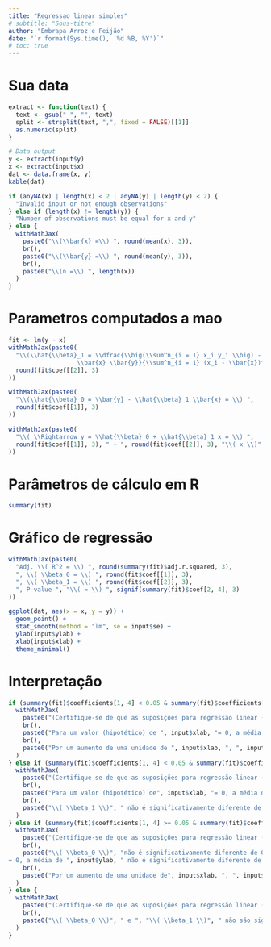 ```yaml
---
title: "Regressao linear simples"
# subtitle: "Sous-titre"
author: "Embrapa Arroz e Feijão"
date: "`r format(Sys.time(), '%d %B, %Y')`"
# toc: true
---
```


# Sua data

```r
extract <- function(text) {
  text <- gsub(" ", "", text)
  split <- strsplit(text, ",", fixed = FALSE)[[1]]
  as.numeric(split)
}

# Data output
y <- extract(input$y)
x <- extract(input$x)
dat <- data.frame(x, y)
kable(dat)

if (anyNA(x) | length(x) < 2 | anyNA(y) | length(y) < 2) {
  "Invalid input or not enough observations"
} else if (length(x) != length(y)) {
  "Number of observations must be equal for x and y"
} else {
  withMathJax(
    paste0("\\(\\bar{x} =\\) ", round(mean(x), 3)),
    br(),
    paste0("\\(\\bar{y} =\\) ", round(mean(y), 3)),
    br(),
    paste0("\\(n =\\) ", length(x))
  )
}
```

# Parametros computados a mao

```r
fit <- lm(y ~ x)
withMathJax(paste0(
  "\\(\\hat{\\beta}_1 = \\dfrac{\\big(\\sum^n_{i = 1} x_i y_i \\big) - n
                   \\bar{x} \\bar{y}}{\\sum^n_{i = 1} (x_i - \\bar{x})^2} = \\) ",
  round(fit$coef[[2]], 3)
))
```

```r
withMathJax(paste0(
  "\\(\\hat{\\beta}_0 = \\bar{y} - \\hat{\\beta}_1 \\bar{x} = \\) ",
  round(fit$coef[[1]], 3)
))
```

```r
withMathJax(paste0(
  "\\( \\Rightarrow y = \\hat{\\beta}_0 + \\hat{\\beta}_1 x = \\) ",
  round(fit$coef[[1]], 3), " + ", round(fit$coef[[2]], 3), "\\( x \\)"
))
```

# Parâmetros de cálculo em R

```r
summary(fit)
```

# Gráfico de regressão

```r
withMathJax(paste0(
  "Adj. \\( R^2 = \\) ", round(summary(fit)$adj.r.squared, 3),
  ", \\( \\beta_0 = \\) ", round(fit$coef[[1]], 3),
  ", \\( \\beta_1 = \\) ", round(fit$coef[[2]], 3),
  ", P-value ", "\\( = \\) ", signif(summary(fit)$coef[2, 4], 3)
))
```

```r
ggplot(dat, aes(x = x, y = y)) +
  geom_point() +
  stat_smooth(method = "lm", se = input$se) +
  ylab(input$ylab) +
  xlab(input$xlab) +
  theme_minimal()
```

# Interpretação

```r
if (summary(fit)$coefficients[1, 4] < 0.05 & summary(fit)$coefficients[2, 4] < 0.05) {
  withMathJax(
    paste0("(Certifique-se de que as suposições para regressão linear (independência, linearidade, normalidade e homocedasticidade) sejam atendidas antes de interpretar os coeficientes.)"),
    br(),
    paste0("Para um valor (hipotético) de ", input$xlab, "= 0, a média de", input$ylab, " = ", round(fit$coef[[1]], 3), "."),
    br(),
    paste0("Por um aumento de uma unidade de ", input$xlab, ", ", input$ylab, ifelse(round(fit$coef[[2]], 3) >= 0, " aumenta (em média) em ", " diminui (em média) em "), abs(round(fit$coef[[2]], 3)), ifelse(abs(round(fit$coef[[2]], 3)) >= 2, " unidades", " unit"), ".")
  )
} else if (summary(fit)$coefficients[1, 4] < 0.05 & summary(fit)$coefficients[2, 4] >= 0.05) {
  withMathJax(
    paste0("(Certifique-se de que as suposições para regressão linear (independência, linearidade, normalidade e homocedasticidade) sejam atendidas antes de interpretar os coeficientes.)"),
    br(),
    paste0("Para um valor (hipotético) de", input$xlab, "= 0, a média de", input$ylab, " = ", round(fit$coef[[1]], 3), "."),
    br(),
    paste0("\\( \\beta_1 \\)", " não é significativamente diferente de 0 (valor p = ", round(summary(fit)$coefficients[2, 4], 3), " ), portanto, não há relação significativa entre ", input$xlab, " e ", input$ylab, ".")
  )
} else if (summary(fit)$coefficients[1, 4] >= 0.05 & summary(fit)$coefficients[2, 4] < 0.05) {
  withMathJax(
    paste0("(Certifique-se de que as suposições para regressão linear (independência, linearidade, normalidade e homocedasticidade) sejam atendidas antes de interpretar os coeficientes.)"),
    br(),
    paste0("\\( \\beta_0 \\)", "não é significativamente diferente de 0 (valor p =", round(summary(fit)$coefficients[1, 4], 3)," ) então quando ", input$xlab, "
= 0, a média de ", input$ylab, " não é significativamente diferente de 0. "),
    br(),
    paste0("Por um aumento de uma unidade de", input$xlab, ", ", input$ylab, ifelse(round(fit$coef[[2]], 3) >= 0, " aumenta (em média) em "," diminui (em média) em "), abs(round(fit$coef[[2]], 3)), ifelse(abs(round(fit$coef[[2]], 3)) >= 2, " unidades ", " unit"), ".")
  )
} else {
  withMathJax(
    paste0("(Certifique-se de que as suposições para regressão linear (independência, linearidade, normalidade e homocedasticidade) sejam atendidas antes de interpretar os coeficientes.)"),
    br(),
    paste0("\\( \\beta_0 \\)", " e ", "\\( \\beta_1 \\)", " não são significativamente diferentes de 0 (valores-p = ", round(summary(fit)$coefficients[1, 4], 3), " e ", round(summary(fit)$coefficients[2, 4], 3),", respectivamente) então a média de ", input$ylab, " não é significativamente diferente de 0. ")
  )
}
```

